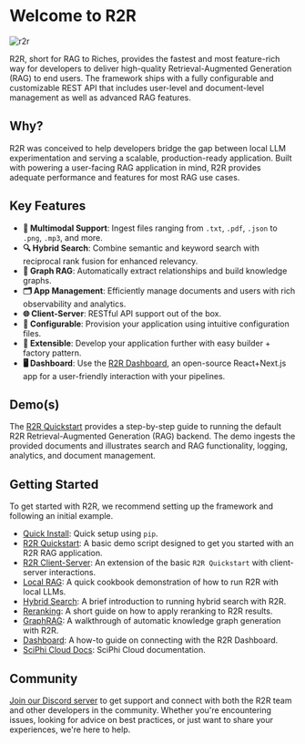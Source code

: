
# Welcome to R2R

![r2r](./r2r.png)

<GithubButtons />

R2R, short for RAG to Riches, provides the fastest and most feature-rich way for developers to deliver high-quality Retrieval-Augmented Generation (RAG) to end users. The framework ships with a fully configurable and customizable REST API that includes user-level and document-level management as well as advanced RAG features.

## Why?

R2R was conceived to help developers bridge the gap between local LLM experimentation and serving a scalable, production-ready application. Built with powering a user-facing RAG application in mind, R2R provides adequate performance and features for most RAG use cases.

## Key Features

- **📁 Multimodal Support**: Ingest files ranging from `.txt`, `.pdf`, `.json` to `.png`, `.mp3`, and more.
- **🔍 Hybrid Search**: Combine semantic and keyword search with reciprocal rank fusion for enhanced relevancy.
- **🔗 Graph RAG**: Automatically extract relationships and build knowledge graphs.
- **🗂️ App Management**: Efficiently manage documents and users with rich observability and analytics.
- **🌐 Client-Server**: RESTful API support out of the box.
- **🧩 Configurable**: Provision your application using intuitive configuration files.
- **🔌 Extensible**: Develop your application further with easy builder + factory pattern.
- **🖥️ Dashboard**: Use the [R2R Dashboard](https://github.com/SciPhi-AI/R2R-Dashboard), an open-source React+Next.js app for a user-friendly interaction with your pipelines.

## Demo(s)
The [R2R Quickstart](/getting-started/quickstart) provides a step-by-step guide to running the default R2R Retrieval-Augmented Generation (RAG) backend. The demo ingests the provided documents and illustrates search and RAG functionality, logging, analytics, and document management.

## Getting Started

To get started with R2R, we recommend setting up the framework and following an initial example.

- [Quick Install](/getting-started/quick-install): Quick setup using `pip`.
- [R2R Quickstart](/getting-started/quickstart): A basic demo script designed to get you started with an R2R RAG application. 
- [R2R Client-Server](/cookbooks/client-server): An extension of the basic `R2R Quickstart` with client-server interactions.
- [Local RAG](/cookbooks/local-rag): A quick cookbook demonstration of how to run R2R with local LLMs.
- [Hybrid Search](/cookbooks/hybrid-search): A brief introduction to running hybrid search with R2R.
- [Reranking](/cookbooks/rerank-search): A short guide on how to apply reranking to R2R results.
- [GraphRAG](https://r2r-docs.sciphi.ai/cookbooks/knowledge-graph): A walkthrough of automatic knowledge graph generation with R2R.
- [Dashboard](https://r2r-docs.sciphi.ai/cookbooks/dashboard): A how-to guide on connecting with the R2R Dashboard.
- [SciPhi Cloud Docs](https://docs.sciphi.ai/): SciPhi Cloud documentation.

## Community

[Join our Discord server](https://discord.gg/p6KqD2kjtB) to get support and connect with both the R2R team and other developers in the community. Whether you're encountering issues, looking for advice on best practices, or just want to share your experiences, we're here to help.
